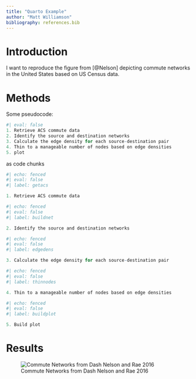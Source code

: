 ```yaml
---
title: "Quarto Example"
author: "Matt Williamson"
bibliography: references.bib
---
```


# Introduction
I want to reproduce the figure from [@Nelson] depicting commute networks in the United States based on US Census data.

# Methods

Some pseudocode:
```r
#| eval: false
1. Retrieve ACS commute data
2. Identify the source and destination networks
3. Calculate the edge density for each source-destination pair
4. Thin to a manageable number of nodes based on edge densities
5. plot
```

as code chunks
```r
#| echo: fenced
#| eval: false
#| label: getacs

1. Retrieve ACS commute data

```

```r
#| echo: fenced
#| eval: false
#| label: buildnet

2. Identify the source and destination networks

```

```r
#| echo: fenced
#| eval: false
#| label: edgedens

3. Calculate the edge density for each source-destination pair

```

```r
#| echo: fenced
#| eval: false
#| label: thinnodes

4. Thin to a manageable number of nodes based on edge densities

```

```r
#| echo: fenced
#| eval: false
#| label: buildplot

5. Build plot
```

# Results

![Commute Networks from Dash Nelson and Rae 2016](https://journals.plos.org/plosone/article/file?id=10.1371/journal.pone.0166083.g006&type=large)
